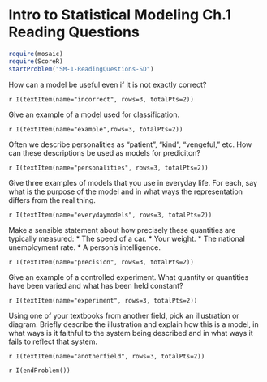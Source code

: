 Intro to Statistical Modeling  Ch.1 Reading Questions
========================================================
```r
require(mosaic)
require(ScoreR)
startProblem("SM-1-ReadingQuestions-SD")
```

How can a model be useful even if it is not exactly correct?

`r I(textItem(name="incorrect", rows=3, totalPts=2))`

Give an example of a model used for classification.

`r I(textItem(name="example",rows=3, totalPts=2))`

Often we describe personalities as "patient", "kind", "vengeful," etc.  How can these descriptions be used as models for prediciton?

`r I(textItem(name="personalities", rows=3, totalPts=2))`

Give three examples of models that you use in everyday life.  For each, say what is the purpose of the model and in what ways the representation differs from the real thing.

`r I(textItem(name="everydaymodels", rows=3, totalPts=2))`

Make a sensible statement about how precisely these quantities are typically measured:
 * The speed of a car.
 * Your weight.
 * The national unemployment rate.
 * A person's intelligence.

`r I(textItem(name="precision", rows=3, totalPts=2))`

Give an example of a controlled experiment.  What quantity or quantities have been varied and what has been held constant?

`r I(textItem(name="experiment", rows=3, totalPts=2))`

Using one of your textbooks from another field, pick an illustration or diagram.  Briefly describe the illustration and explain how this is a model, in what ways is it faithful to the system being described and in what ways it fails to reflect that system.

`r I(textItem(name="anotherfield", rows=3, totalPts=2))`

`r I(endProblem())`